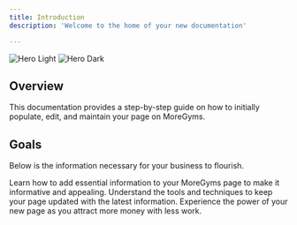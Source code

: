 ```yaml
---
title: Introduction
description: 'Welcome to the home of your new documentation'

---
```


<img
  className="block dark:hidden"
  src="/images/hero-light.svg"
  alt="Hero Light"
/>
<img
  className="hidden dark:block"
  src="/images/hero-dark.svg"
  alt="Hero Dark"
/>

## Overview

This documentation provides a step-by-step guide on how to initially populate, edit, and maintain your page on MoreGyms.



## Goals

Below is the information necessary for your business to flourish.

<CardGroup cols={2}>
  <Card
    title="Initial Population"
    icon="play"
    href="https://mintlify.com/docs/settings/global"
  >
    Learn how to add essential information to your MoreGyms page to make it informative and appealing.
  </Card>
  <Card
    title="Page Editing"
    icon="pencil"
    href="https://mintlify.com/docs/api-playground/openapi"
  >
    Understand the tools and techniques to keep your page updated with the latest information.
  </Card>
  <Card
    title="Earn Your First Dollar"
    icon="dollar-sign"
    href="https://mintlify.com/docs/components/accordion"
  >
Experience the power of your new page as you attract more money with less work.
  </Card>

</CardGroup>
